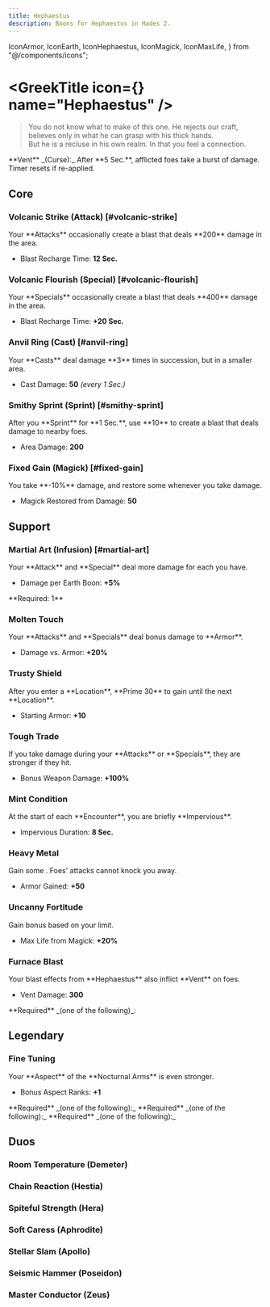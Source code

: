 ```yaml
---
title: Hephaestus
description: Boons for Hephaestus in Hades 2.
---
```


  IconArmor,
  IconEarth,
  IconHephaestus,
  IconMagick,
  IconMaxLife,
} from "@/components/icons";



# <GreekTitle icon={<IconHephaestus  />} name="Hephaestus" />

> You do not know what to make of this one. He rejects our craft, believes only in what he can grasp with his thick hands.\
> But he is a recluse in his own realm. In that you feel a connection.

<Box className="mt-4">
  **Vent** _(Curse):_ After **5 Sec.**, afflicted foes take a burst of damage.
  Timer resets if re-applied.
</Box>

## Core

### Volcanic Strike (Attack) [#volcanic-strike]

<BoonTest boon={DbBoons.Hephaestus.volcanicStrike}>
Your **Attacks** occasionally create a blast that deals **200** damage in the area.

- Blast Recharge Time: **12 Sec.**

</BoonTest>

### Volcanic Flourish (Special) [#volcanic-flourish]

<BoonTest boon={DbBoons.Hephaestus.volcanicFlourish}>
Your **Specials** occasionally create a blast that deals **400** damage in the area.

- Blast Recharge Time: **+20 Sec.**

</BoonTest>

### Anvil Ring (Cast) [#anvil-ring]

<BoonTest boon={DbBoons.Hephaestus.anvilRing}>
Your **Casts** deal damage **3** times in succession, but in a smaller area.

- Cast Damage: **50** _(every 1 Sec.)_

</BoonTest>

### Smithy Sprint (Sprint) [#smithy-sprint]

<BoonTest boon={DbBoons.Hephaestus.smithySprint}>
After you **Sprint** for **1 Sec.**, use **10** <IconMagick /> to create a blast that deals damage to nearby foes.

- Area Damage: **200**

</BoonTest>

### Fixed Gain (Magick) [#fixed-gain]

<BoonTest boon={DbBoons.Hephaestus.fixedGain}>
You take **-10%** damage, and restore some <IconMagick /> whenever you take damage.

- Magick Restored from Damage: **50**

</BoonTest>

## Support

### <TextHighlight type="infusion">Martial Art (Infusion)</TextHighlight> [#martial-art]

<BoonTest boon={DbBoons.Hephaestus.martialArt}>
Your **Attack** and **Special** deal more damage for each <IconEarth /> you have.

- Damage per Earth Boon: **+5%**

</BoonTest>

<Callout>
  **Required: 1** <IconEarth />
</Callout>

### Molten Touch

<BoonTest boon={DbBoons.Hephaestus.moltenTouch}>
Your **Attacks** and **Specials** deal bonus damage to **Armor**.

- Damage vs. Armor: **+20%**

</BoonTest>

### Trusty Shield

<BoonTest boon={DbBoons.Hephaestus.trustyShield}>
After you enter a **Location**, **Prime 30** <IconMagick /> to gain <IconArmor /> until the next **Location**.

- Starting Armor: **+10**

</BoonTest>

### Tough Trade

<BoonTest boon={DbBoons.Hephaestus.toughTrade}>
If you take damage during your **Attacks** or **Specials**, they are stronger if they hit.

- Bonus Weapon Damage: **+100%**

</BoonTest>

### Mint Condition

<BoonTest boon={DbBoons.Hephaestus.mintCondition}>
At the start of each **Encounter**, you are briefly **Impervious**.

- Impervious Duration: **8 Sec.**

</BoonTest>

### Heavy Metal

<BoonTest boon={DbBoons.Hephaestus.heavyMetal}>
Gain some <IconArmor />. Foes' attacks cannot knock you away.

- Armor Gained: **+50**

</BoonTest>

### Uncanny Fortitude

<BoonTest boon={DbBoons.Hephaestus.uncannyFortitude}>
Gain bonus <IconMaxLife /> based on your <IconMagick /> limit.

- Max Life from Magick: **+20%**

</BoonTest>

### Furnace Blast

<BoonTest boon={DbBoons.Hephaestus.furnaceBlast}>
Your blast effects from **Hephaestus** also inflict **Vent** on foes.

- Vent Damage: **300**

</BoonTest>

<Callout>
  **Required** _(one of the following)_:
  <BoonGrid
    boons={[
      DbBoons.Hephaestus.volcanicStrike,
      DbBoons.Hephaestus.volcanicFlourish,
      DbBoons.Hephaestus.smithySprint,
    ]}
  />
</Callout>

## <TextHighlight type="legendary">Legendary</TextHighlight>

### <TextHighlight type="legendary">Fine Tuning</TextHighlight>

<BoonTest boon={DbBoons.Hephaestus.fineTuning}>
Your **Aspect** of the **Nocturnal Arms** is even stronger.

- Bonus Aspect Ranks: **+1**

</BoonTest>
<Callout>
  **Required** _(one of the following):_  
  <BoonGrid
    boons={[
      DbBoons.Hephaestus.volcanicStrike,
      DbBoons.Hephaestus.volcanicFlourish
    ]}
  />
</Callout>

<Callout>
  **Required** _(one of the following):_
  <BoonGrid
    boons={[
      DbBoons.Hephaestus.heavyMetal,
      DbBoons.Hephaestus.trustyShield,
      DbBoons.Hephaestus.mintCondition,
    ]}
  />
</Callout>

<Callout>
  **Required** _(one of the following):_
  <BoonGrid
    boons={[
      DbBoons.Hephaestus.toughTrade,
      DbBoons.Hephaestus.moltenTouch,
      DbBoons.Hephaestus.furnaceBlast,
    ]}
  />
</Callout>

## <TextHighlight type="duo">Duos</TextHighlight>

### <TextHighlight type="duo">Room Temperature</TextHighlight> (Demeter)

<RoomTemperature />

### <TextHighlight type="duo">Chain Reaction</TextHighlight> (Hestia)

<ChainReaction />

### <TextHighlight type="duo">Spiteful Strength</TextHighlight> (Hera)

<SpitefulStrength />

### <TextHighlight type="duo">Soft Caress</TextHighlight> (Aphrodite)

<SoftCaress />

### <TextHighlight type="duo">Stellar Slam</TextHighlight> (Apollo)

<StellarSlam />

### <TextHighlight type="duo">Seismic Hammer</TextHighlight> (Poseidon)

<SeismicHammer />

### <TextHighlight type="duo">Master Conductor</TextHighlight> (Zeus)

<MasterConductor />

